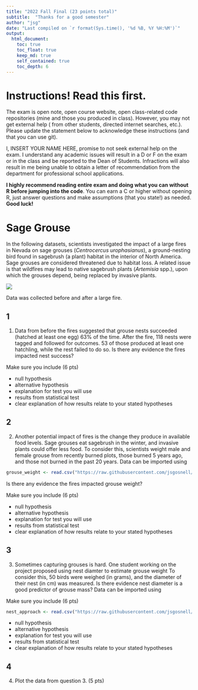 ```yaml
---
title: "2022 Fall Final (23 points total)"
subtitle:  "Thanks for a good semester"
author: "jsg"
date: "Last compiled on `r format(Sys.time(), '%d %B, %Y %H:%M')`"
output:
  html_document:
    toc: true
    toc_float: true
    keep_md: true
    self_contained: true
    toc_depth: 6
---
```


# Instructions! Read this first.

The exam is open note, open course website, open class-related code repositories 
(mine and those you produced in class). However, you may not get external help (
from other students, directed internet searches, etc.).  Please update the statement
below to acknowledge these instructions (and that you can use git).

I, INSERT YOUR NAME HERE, promise to not seek external help on the exam. I 
understand any academic issues will result in a D or F on the exam or in the class
and be reported to the Dean of Students.  Infractions will also result in me 
being unable to obtain a letter of recommendation from the department for 
professional school applications.

**I highly recommend reading entire exam and doing what you can without R before
jumping into the code**. You can earn a C or higher without opening R, just answer
questions and make assumptions (that you state!) as needed.  **Good luck!**

# Sage Grouse

In the following datasets, scientists investigated the 
impact of a large fires in Nevada on sage grouses (*Centrocercus urophasianus*),
a ground-nesting bird found in sagebrush (a plant) habitat in the interior of North 
America.  Sage grouses are
considered threatened due to habitat loss.  A related issue is that
wildfires may lead to native sagebrush plants (*Artemisia* spp.), upon which 
the grouses depend, being replaced by invasive plants.  

![](https://upload.wikimedia.org/wikipedia/commons/3/38/Sage-grouse_%2819790797410%29.jpg)  


Data was collected before and after a large fire.  

## 1

1. Data from before the fires suggested that grouse nests succeeded (hatched at
least one egg) 63% of the time.  After the fire, 118 nests were tagged and followed
for outcomes.  53 of those produced at least one hatchling, while the rest 
failed to do so. Is there any evidence the fires impacted nest success?  

Make sure you include (6 pts)

* null hypothesis
* alternative hypothesis
* explanation for test you will use 
* results from statistical test
* clear explanation of how results relate to your stated hypotheses

## 2


2. Another potential impact of fires is the change they produce in available food levels.
Sage grouses eat sagebrush in the winter, and invasive plants could offer less 
food. To consider this, scientists weight male and female grouse from recently burned plots,
those burned 5 years ago, and those not burned in the past 20 years.  Data can 
be imported using

```r
grouse_weight <- read.csv("https://raw.githubusercontent.com/jsgosnell/CUNY-BioStats/master/datasets/grouse_weight.csv", stringsAsFactors = T)
```

Is there any evidence the fires impacted grouse weight?  

Make sure you include (6 pts)

* null hypothesis
* alternative hypothesis
* explanation for test you will use 
* results from statistical test
* clear explanation of how results relate to your stated hypotheses

## 3

3. Sometimes capturing grouses is hard. One student working on the project proposed
using nest diamter to estimate grouse weight  To consider this, 50 birds were weighed (in grams),
and the diameter of their nest (in cm) was measured. Is there evidence nest diameter is a good
predictor of grouse mass?  Data can be imported using

Make sure you include (6 pts)

```r
nest_approach <- read.csv("https://raw.githubusercontent.com/jsgosnell/CUNY-BioStats/master/datasets/nest_approach.csv", stringsAsFactors = T)
```

* null hypothesis
* alternative hypothesis
* explanation for test you will use 
* results from statistical test
* clear explanation of how results relate to your stated hypotheses



## 4 

4. Plot the data from question 3. (5 pts)

